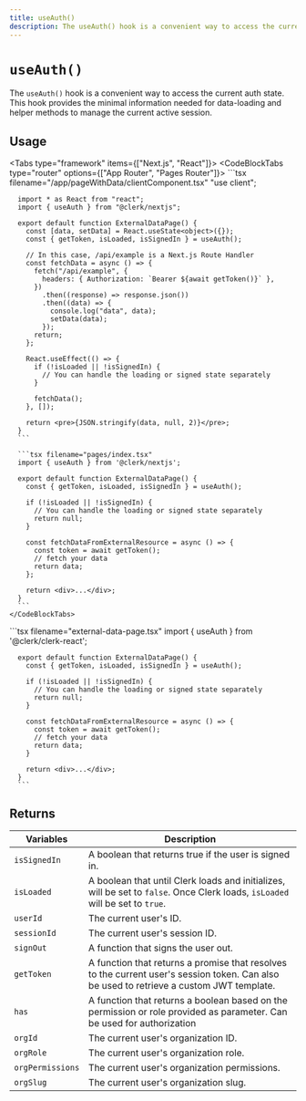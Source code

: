 ```yaml
---
title: useAuth()
description: The useAuth() hook is a convenient way to access the current auth state. This hook provides the minimal information needed for data-loading and helper methods to manage the current active session.
---
```


# `useAuth()`

The `useAuth()` hook is a convenient way to access the current auth state. This hook provides the minimal information needed for data-loading and helper methods to manage the current active session.

## Usage

<Tabs type="framework" items={["Next.js", "React"]}>
  <Tab>
    <CodeBlockTabs type="router" options={["App Router", "Pages Router"]}>
      ```tsx filename="/app/pageWithData/clientComponent.tsx"
      "use client";

      import * as React from "react";
      import { useAuth } from "@clerk/nextjs";

      export default function ExternalDataPage() {
        const [data, setData] = React.useState<object>({});
        const { getToken, isLoaded, isSignedIn } = useAuth();
        
        // In this case, /api/example is a Next.js Route Handler
        const fetchData = async () => {
          fetch("/api/example", {
            headers: { Authorization: `Bearer ${await getToken()}` },
          })
            .then((response) => response.json())
            .then((data) => {
              console.log("data", data);
              setData(data);
            });
          return;
        };

        React.useEffect(() => {
          if (!isLoaded || !isSignedIn) {
            // You can handle the loading or signed state separately
          }
          
          fetchData();
        }, []);

        return <pre>{JSON.stringify(data, null, 2)}</pre>;
      }
      ```

      ```tsx filename="pages/index.tsx"
      import { useAuth } from '@clerk/nextjs';

      export default function ExternalDataPage() {
        const { getToken, isLoaded, isSignedIn } = useAuth();

        if (!isLoaded || !isSignedIn) {
          // You can handle the loading or signed state separately
          return null;
        }

        const fetchDataFromExternalResource = async () => {
          const token = await getToken();
          // fetch your data
          return data;
        };

        return <div>...</div>;
      }
      ```
    </CodeBlockTabs>
  </Tab>

  <Tab>
      ```tsx filename="external-data-page.tsx"
      import { useAuth } from '@clerk/clerk-react';

      export default function ExternalDataPage() {
        const { getToken, isLoaded, isSignedIn } = useAuth();

        if (!isLoaded || !isSignedIn) {
          // You can handle the loading or signed state separately
          return null;
        }

        const fetchDataFromExternalResource = async () => {
          const token = await getToken();
          // fetch your data
          return data;
        }

        return <div>...</div>;
      }
      ```
  </Tab>
</Tabs>

## Returns

| Variables | Description |
| --- | --- |
| `isSignedIn` | A boolean that returns true if the user is signed in. |
| `isLoaded` | A boolean that until Clerk loads and initializes, will be set to `false`. Once Clerk loads, `isLoaded` will be set to `true`. |
| `userId` | The current user's ID. |
| `sessionId` | The current user's session ID. |
| `signOut` | A function that signs the user out. |
| `getToken` | A function that returns a promise that resolves to the current user's session token. Can also be used to retrieve a custom JWT template. |
| `has` | A function that returns a boolean based on the permission or role provided as parameter. Can be used for authorization |
| `orgId` | The current user's organization ID. |
| `orgRole` | The current user's organization role. |
| `orgPermissions` | The current user's organization permissions. |
| `orgSlug` | The current user's organization slug. |